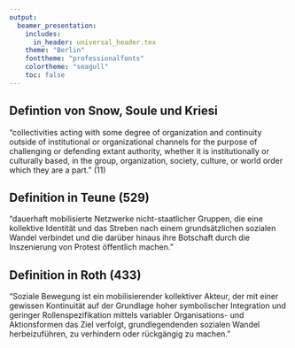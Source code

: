 ```yaml
---
output:
  beamer_presentation:
    includes:
      in_header: universal_header.tex
    theme: "Berlin"
    fonttheme: "professionalfonts"
    colortheme: "seagull"
    toc: false
---
```


\subtitle{Konzeptualisierung von sozialen Bewegungen}
\date{29. April 2019}

\maketitle

## Defintion von Snow, Soule und Kriesi

"collectivities acting with some degree of organization and continuity outside of institutional or organizational channels for the purpose of challenging or defending extant authority, whether it is institutionally or culturally based, in the group, organization, society, culture, or world order which they are a part." (11)


## Definition in Teune (529)

"dauerhaft mobilisierte Netzwerke nicht-staatlicher Gruppen, die eine kollektive Identität und das Streben nach einem grundsätzlichen sozialen Wandel verbindet und die darüber hinaus ihre Botschaft durch die Inszenierung von Protest öffentlich machen."

## Definition in Roth (433)

"Soziale Bewegung ist ein mobilisierender kollektiver Akteur, der mit einer gewissen Kontinuität auf der Grundlage hoher symbolischer Integration und geringer Rollenspezifikation mittels variabler Organisations- und Aktionsformen das Ziel verfolgt, grundlegendenden sozialen Wandel herbeizuführen, zu verhindern oder rückgängig zu machen."


